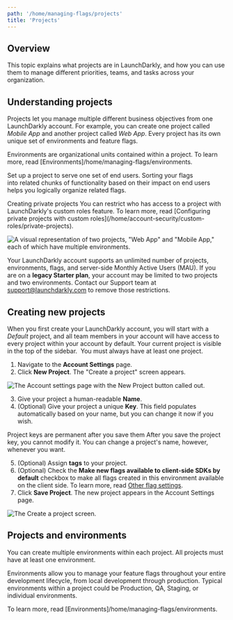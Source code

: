 ```yaml
---
path: '/home/managing-flags/projects'
title: 'Projects'
---
```


## Overview

This topic explains what projects are in LaunchDarkly, and how you can use them to manage different priorities, teams, and tasks across your organization.

## Understanding projects

Projects let you manage multiple different business objectives from one LaunchDarkly account. For example, you can create one project called _Mobile App_ and another project called _Web App_. Every project has its own unique set of environments and feature flags.

Environments are organizational units contained within a project. To learn more, read [Environments]/home/managing-flags/environments.

Set up a project to serve one set of end users. Sorting your flags into related chunks of functionality based on their impact on end users helps you logically organize related flags.

<Callout intent="info">
  <CalloutTitle>Creating private projects</CalloutTitle>
  <CalloutDescription>
    You can restrict who has access to a project with LaunchDarkly's custom roles feature. To learn more, read
    [Configuring private projects with custom roles](/home/account-security/custom-roles/private-projects).
  </CalloutDescription>
</Callout>

![A visual representation of two projects, "Web App" and "Mobile App," each of which have multiple environments.](../../images/projects-two-app-types.png)

Your LaunchDarkly account supports an unlimited number of projects, environments, flags, and server-side Monthly Active Users (MAU). If you are on a **legacy Starter plan**, your account may be limited to two projects and two environments. Contact our Support team at support@launchdarkly.com to remove those restrictions.

## Creating new projects

When you first create your LaunchDarkly account, you will start with a _Default_ project, and all team members in your account will have access to every project within your account by default. Your current project is visible in the top of the sidebar.  You must always have at least one project.

1. Navigate to the **Account Settings** page.
2. Click **New Project**. The "Create a project" screen appears.

![The Account settings page with the New Project button called out.](../../images/settings-projects-new.png)

3. Give your project a human-readable **Name**.
4. (Optional) Give your project a unique **Key**. This field populates automatically based on your name, but you can change it now if you wish.

<Callout intent="alert">
  <CalloutTitle>Project keys are permanent after you save them</CalloutTitle>
  <CalloutDescription>
    After you save the project key, you cannot modify it. You can change a project's name, however, whenever you want.
  </CalloutDescription>
</Callout>

5. (Optional) Assign **tags** to your project.
6. (Optional) Check the **Make new flags available to client-side SDKs by default** checkbox to make all flags created in this environment available on the client side. To learn more, read [Other flag settings](/home/managing-flags/flag-settings).
7. Click **Save Project**. The new project appears in the Account Settings page.

![The Create a project screen.](../../images/settings-projects-create.png)

## Projects and environments

You can create multiple environments within each project. All projects must have at least one environment.

Environments allow you to manage your feature flags throughout your entire development lifecycle, from local development through production. Typical environments within a project could be Production, QA, Staging, or individual environments.

To learn more, read [Environments]/home/managing-flags/environments.
